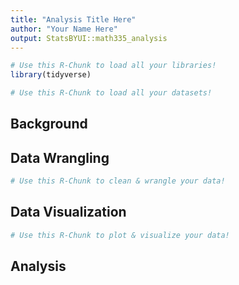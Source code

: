 ```yaml
---
title: "Analysis Title Here"
author: "Your Name Here"
output: StatsBYUI::math335_analysis
---
```


```r
# Use this R-Chunk to load all your libraries!
library(tidyverse)
```

```r
# Use this R-Chunk to load all your datasets!
```

## Background

## Data Wrangling

```r
# Use this R-Chunk to clean & wrangle your data!

```

## Data Visualization

```r
# Use this R-Chunk to plot & visualize your data!

```

## Analysis

